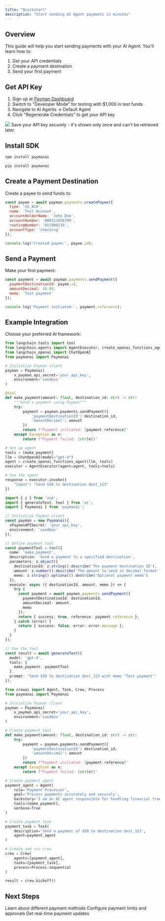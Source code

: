 ```yaml
---
title: "Quickstart"
description: "Start sending AI Agent payments in minutes"
---
```


## Overview

This guide will help you start sending payments with your AI Agent. You'll learn how to:
1. Get your API credentials
2. Create a payment destination
3. Send your first payment

## Get API Key

1. Sign up at [Payman Dashboard](https://app.paymanai.com)
2. Switch to "Developer Mode" for testing with $1,000 in test funds
3. Navigate to AI Agents → Default Agent
4. Click "Regenerate Credentials" to get your API key

<Frame caption="Get your API key from the dashboard">
  <img src="/images/api-key-secret.png" />
</Frame>

<Note>
  Save your API key securely - it's shown only once and can't be retrieved later.
</Note>

## Install SDK

<CodeGroup>

```bash npm
npm install paymanai
```

```bash pip
pip install paymanai
```

</CodeGroup>

## Create a Payment Destination

Create a payee to send funds to:

```javascript
const payee = await payman.payments.createPayee({
  type: 'US_ACH',
  name: 'Test Account',
  accountHolderName: 'John Doe',
  accountNumber: '000123456789',
  routingNumber: '011000138',
  accountType: 'checking'
});

console.log('Created payee:', payee.id);
```

## Send a Payment

Make your first payment:

```javascript
const payment = await payman.payments.sendPayment({
  paymentDestinationId: payee.id,
  amountDecimal: 10.00,
  memo: 'Test payment'
});

console.log('Payment initiated:', payment.reference);
```

## Example Integration

Choose your preferred AI framework:

<CodeGroup>

```python Langchain
from langchain.tools import tool
from langchain.agents import AgentExecutor, create_openai_functions_agent
from langchain_openai import ChatOpenAI
from paymanai import Paymanai

# Initialize Payman client
payman = Paymanai(
    x_payman_api_secret='your_api_key',
    environment='sandbox'
)

@tool
def make_payment(amount: float, destination_id: str) -> str:
    """Send a payment using Payman"""
    try:
        payment = payman.payments.sendPayment({
            'paymentDestinationId': destination_id,
            'amountDecimal': amount
        })
        return f"Payment initiated: {payment.reference}"
    except Exception as e:
        return f"Payment failed: {str(e)}"

# Set up agent
tools = [make_payment]
llm = ChatOpenAI(model="gpt-4")
agent = create_openai_functions_agent(llm, tools)
executor = AgentExecutor(agent=agent, tools=tools)

# Use the agent
response = executor.invoke({
    "input": "Send $50 to destination dest_123"
})
```

```typescript Vercel AI SDK
import { z } from 'zod';
import { generateText, tool } from 'ai';
import { Paymanai } from 'paymanai';

// Initialize Payman client
const payman = new Paymanai({
  xPaymanAPISecret: 'your_api_key',
  environment: 'sandbox'
});

// Define payment tool
const paymentTool = tool({
  name: 'make_payment',
  description: 'Send a payment to a specified destination',
  parameters: z.object({
    destinationId: z.string().describe('The payment destination ID'),
    amount: z.number().describe('The amount to send in decimal format'),
    memo: z.string().optional().describe('Optional payment memo')
  }),
  execute: async ({ destinationId, amount, memo }) => {
    try {
      const payment = await payman.payments.sendPayment({
        paymentDestinationId: destinationId,
        amountDecimal: amount,
        memo
      });
      return { success: true, reference: payment.reference };
    } catch (error) {
      return { success: false, error: error.message };
    }
  }
});

// Use the tool
const result = await generateText({
  model: 'gpt-4',
  tools: {
    make_payment: paymentTool
  },
  prompt: 'Send $50 to destination dest_123 with memo "Test payment"'
});
```

```python CrewAI
from crewai import Agent, Task, Crew, Process
from paymanai import Paymanai

# Initialize Payman client
payman = Paymanai(
    x_payman_api_secret='your_api_key',
    environment='sandbox'
)

# Create payment tool
def make_payment(amount: float, destination_id: str) -> str:
    try:
        payment = payman.payments.sendPayment({
            'paymentDestinationId': destination_id,
            'amountDecimal': amount
        })
        return f"Payment initiated: {payment.reference}"
    except Exception as e:
        return f"Payment failed: {str(e)}"

# Create payment agent
payment_agent = Agent(
    role='Payment Processor',
    goal='Process payments accurately and securely',
    backstory='I am an AI agent responsible for handling financial transactions',
    tools=[make_payment],
    verbose=True
)

# Create payment task
payment_task = Task(
    description='Send a payment of $50 to destination dest_123',
    agent=payment_agent
)

# Create and run crew
crew = Crew(
    agents=[payment_agent],
    tasks=[payment_task],
    process=Process.sequential
)

result = crew.kickoff()
```

</CodeGroup>

## Next Steps

<CardGroup>
  <Card 
    title="Payment Types" 
    icon="credit-card" 
    href="/capabilities/send-payment"
  >
    Learn about different payment methods
  </Card>
  <Card 
    title="Spending Controls" 
    icon="shield-check" 
    href="/capabilities/spend-limits"
  >
    Configure payment limits and approvals
  </Card>
  <Card 
    title="Webhooks" 
    icon="bell" 
    href="/webhook/retrieving-response"
  >
    Get real-time payment updates
  </Card>
</CardGroup>
